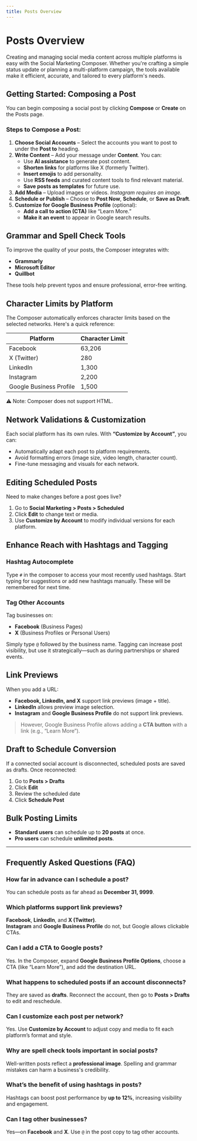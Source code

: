 ```yaml
---
title: Posts Overview
---
```


# Posts Overview

Creating and managing social media content across multiple platforms is easy with the Social Marketing Composer. Whether you're crafting a simple status update or planning a multi-platform campaign, the tools available make it efficient, accurate, and tailored to every platform's needs.

## Getting Started: Composing a Post

You can begin composing a social post by clicking **Compose** or **Create** on the Posts page.

### Steps to Compose a Post:

1. **Choose Social Accounts** – Select the accounts you want to post to under the **Post to** heading.
2. **Write Content** – Add your message under **Content**. You can:
   - Use **AI assistance** to generate post content.
   - **Shorten links** for platforms like X (formerly Twitter).
   - **Insert emojis** to add personality.
   - Use **RSS feeds** and curated content tools to find relevant material.
   - **Save posts as templates** for future use.
3. **Add Media** – Upload images or videos. _Instagram requires an image._
4. **Schedule or Publish** – Choose to **Post Now**, **Schedule**, or **Save as Draft**.
5. **Customize for Google Business Profile** (optional):
   - **Add a call to action (CTA)** like “Learn More.”
   - **Make it an event** to appear in Google search results.

## Grammar and Spell Check Tools

To improve the quality of your posts, the Composer integrates with:

- **Grammarly**
- **Microsoft Editor**
- **Quillbot**

These tools help prevent typos and ensure professional, error-free writing.

## Character Limits by Platform

The Composer automatically enforces character limits based on the selected networks. Here's a quick reference:

| Platform                | Character Limit |
|-------------------------|-----------------|
| Facebook                | 63,206          |
| X (Twitter)             | 280             |
| LinkedIn                | 1,300           |
| Instagram               | 2,200           |
| Google Business Profile | 1,500           |

⚠️ Note: Composer does not support HTML.

## Network Validations & Customization

Each social platform has its own rules. With **“Customize by Account”**, you can:

- Automatically adapt each post to platform requirements.
- Avoid formatting errors (image size, video length, character count).
- Fine-tune messaging and visuals for each network.

## Editing Scheduled Posts

Need to make changes before a post goes live?

1. Go to **Social Marketing > Posts > Scheduled**
2. Click **Edit** to change text or media.
3. Use **Customize by Account** to modify individual versions for each platform.

## Enhance Reach with Hashtags and Tagging

### Hashtag Autocomplete

Type `#` in the composer to access your most recently used hashtags. Start typing for suggestions or add new hashtags manually. These will be remembered for next time.

### Tag Other Accounts

Tag businesses on:

- **Facebook** (Business Pages)
- **X** (Business Profiles or Personal Users)

Simply type `@` followed by the business name. Tagging can increase post visibility, but use it strategically—such as during partnerships or shared events.

## Link Previews

When you add a URL:

- **Facebook, LinkedIn, and X** support link previews (image + title).
- **LinkedIn** allows preview image selection.
- **Instagram** and **Google Business Profile** do not support link previews.

> However, Google Business Profile allows adding a **CTA button** with a link (e.g., “Learn More”).

## Draft to Schedule Conversion

If a connected social account is disconnected, scheduled posts are saved as drafts. Once reconnected:

1. Go to **Posts > Drafts**
2. Click **Edit**
3. Review the scheduled date
4. Click **Schedule Post**

## Bulk Posting Limits

- **Standard users** can schedule up to **20 posts** at once.
- **Pro users** can schedule **unlimited posts**.

---

## Frequently Asked Questions (FAQ)

### How far in advance can I schedule a post?

You can schedule posts as far ahead as **December 31, 9999**.

### Which platforms support link previews?

**Facebook**, **LinkedIn**, and **X (Twitter)**.  
**Instagram** and **Google Business Profile** do not, but Google allows clickable CTAs.

### Can I add a CTA to Google posts?

Yes. In the Composer, expand **Google Business Profile Options**, choose a CTA (like “Learn More”), and add the destination URL.

### What happens to scheduled posts if an account disconnects?

They are saved as **drafts**. Reconnect the account, then go to **Posts > Drafts** to edit and reschedule.

### Can I customize each post per network?

Yes. Use **Customize by Account** to adjust copy and media to fit each platform’s format and style.

### Why are spell check tools important in social posts?

Well-written posts reflect a **professional image**. Spelling and grammar mistakes can harm a business's credibility.

### What’s the benefit of using hashtags in posts?

Hashtags can boost post performance by **up to 12%**, increasing visibility and engagement.

### Can I tag other businesses?

Yes—on **Facebook** and **X**. Use `@` in the post copy to tag other accounts.
